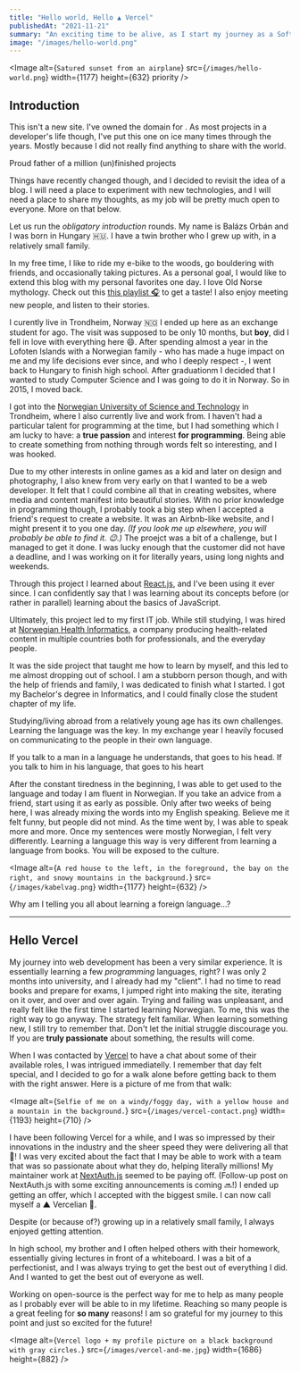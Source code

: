 ```yaml
---
title: "Hello world, Hello ▲ Vercel"
publishedAt: "2021-11-21"
summary: "An exciting time to be alive, as I start my journey as a Software Engineer at the Next.js team"
image: "/images/hello-world.png"
---
```


<Image
  alt={`Satured sunset from an airplane`}
  src={`/images/hello-world.png`}
  width={1177}
  height={632}
  priority
/>

## Introduction

This isn't a new site. I've owned the domain for <Since from="2015-09-13"/>. As most projects in a developer's life though, I've put this one on ice many times through the years. Mostly because I did not really find anything to share with the world.

<Quote author="Kent Are Torvik" link="https://twitter.com/kentaretorvik">
  Proud father of a million (un)finished projects
</Quote>

Things have recently changed though, and I decided to revisit the idea of a blog. I will need a place to experiment with new technologies, and I will need a place to share my thoughts, as my job will be pretty much open to everyone. More on that below.

Let us run the _obligatory introduction_ rounds. My name is Balázs Orbán and I was born in Hungary <Emoji label="Hungarian flag">🇭🇺</Emoji>. I have a twin brother who I grew up with, in a relatively small family.

In my free time, I like to ride my e-bike to the woods, go bouldering with friends, and occasionally taking pictures. As a personal goal, I would like to extend this blog with my personal favorites one day. I love Old Norse mythology. Check out this [this playlist <Emoji label="Headphone">🎧️</Emoji>](https://open.spotify.com/playlist/4UyHaNVBQFY89JuyHwjQcq?si=f2bd29c306984c72) to get a taste! I also enjoy meeting new people, and listen to their stories.

I curently live in Trondheim, Norway <Emoji label="Norwegian flag">🇳🇴</Emoji> I ended up here as an exchange student for <Since from="2013-08-16"/> ago. The visit was supposed to be only 10 months, but **boy**, did I fell in love with everything here <Emoji label="Grinning face, with smiling eyes">😄</Emoji>. After spending almost a year in the Lofoten Islands with a Norwegian family - who has made a huge impact on me and my life decisions ever since, and who I deeply respect -, I went back to Hungary to finish high school. After graduationm I decided that I wanted to study Computer Science and I was going to do it in Norway. So in 2015, I moved back.

I got into the [Norwegian University of Science and Technology](https://ntnu.edu) in Trondheim, where I also currently live and work from. I haven't had a particular talent for programming at the time, but I had something which I am lucky to have: a **true passion** and interest **for programming**. Being able to create something from nothing through words felt so interesting, and I was hooked.

Due to my other interests in online games as a kid and later on design and photography, I also knew from very early on that I wanted to be a web developer. It felt that I could combine all that in creating websites, where media and content manifest into beautiful stories. With no prior knowledge in programming though, I probably took a big step when I accepted a friend's request to create a website. It was an Airbnb-like website, and I might present it to you one day. _(If you look me up elsewhere, you will probably be able to find it. <Emoji label="Winking face">😉</Emoji>.)_ The proejct was a bit of a challenge, but I managed to get it done. I was lucky enough that the customer did not have a deadline, and I was working on it for literally years, using long nights and weekends.

Through this project I learned about [React.js](https://reactjs.org), and I've been using it ever since. I can confidently say that I was learning about its concepts before (or rather in parallel) learning about the basics of JavaScript.

Ultimately, this project led to my first IT job. While still studying, I was hired at [Norwegian Health Informatics](https://www.nhi.no), a company producing health-related content in multiple countries both for professionals, and the everyday people.

It was the side project that taught me how to learn by myself, and this led to me almost dropping out of school. I am a stubborn person though, and with the help of friends and family, I was dedicated to finish what I started. I got my Bachelor's degree in Informatics, and I could finally close the student chapter of my life.

Studying/living abroad from a relatively young age has its own challenges. Learning the language was the key. In my exchange year I heavily focused on communicating to the people in their own language.

<Quote author="Nelson Mandela">
  If you talk to a man in a language he understands, that goes to his head. If
  you talk to him in his language, that goes to his heart
</Quote>

After the constant tiredness in the beginning, I was able to get used to the language and today I am fluent in Norwegian. If you take an advice from a friend, start using it as early as possible. Only after two weeks of being here, I was already mixing the words into my English speaking. Believe me it felt funny, but people did not mind. As the time went by, I was able to speak more and more. Once my sentences were mostly Norwegian, I felt very differently. Learning a language this way is very different from learning a language from books. You will be exposed to the culture.

<Image
  alt={`A red house to the left, in the foreground, the bay on the right, and snowy mountains in the background.`}
  src={`/images/kabelvag.png`}
  width={1177}
  height={632}
/>

Why am I telling you all about learning a foreign language...?

---

## Hello Vercel

My journey into web development has been a very similar experience. It is essentially learning a few _programming_ languages, right? I was only 2 months into university, and I already had my "client". I had no time to read books and prepare for exams, I jumped right into making the site, iterating on it over, and over and over again. Trying and failing was unpleasant, and really felt like the first time I started learning Norwegian. To me, this was the right way to go anyway. The strategy felt familiar. When learning something new, I still try to remember that. Don't let the initial struggle discourage you. If you are **truly passionate** about something, the results will come.

When I was contacted by [Vercel](https://vercel.com) to have a chat about some of their available roles, I was intrigued immediatelly. I remember that day felt special, and I decided to go for a walk alone before getting back to them with the right answer. Here is a picture of me from that walk:

<Image
  alt={`Selfie of me on a windy/foggy day, with a yellow house and a mountain in the background.`}
  src={`/images/vercel-contact.png`}
  width={1193}
  height={710}
/>

I have been following Vercel for a while, and I was so impressed by their innovations in the industry and the sheer speed they were delivering all that <Emoji label="Rocket">🚀</Emoji>! I was very excited about the fact that I may be able to work with a team that was so passionate about what they do, helping literally millions! My maintainer work at [NextAuth.js](https://next-auth.js.org) seemed to be paying off. (Follow-up post on NextAuth.js with some exciting announcements is coming <Emoji label="soon">🔜</Emoji>!) I ended up getting an offer, which I accepted with the biggest smile. I can now call myself a ▲ Vercelian <Emoji label="Partying face">🥳</Emoji>.

Despite (or because of?) growing up in a relatively small family, I always enjoyed getting attention.

In high school, my brother and I often helped others with their homework, essentially giving lectures in front of a whiteboard. I was a bit of a perfectionist, and I was always trying to get the best out of everything I did. And I wanted to get the best out of everyone as well.

Working on open-source is the perfect way for me to help as many people as I probably ever will be able to in my lifetime. Reaching so many people is a great feeling for **so many** reasons! I am so grateful for my journey to this point and just so excited for the future!

<Image
  alt={`Vercel logo + my profile picture on a black background with gray circles.`}
  src={`/images/vercel-and-me.jpg`}
  width={1686}
  height={882}
/>
